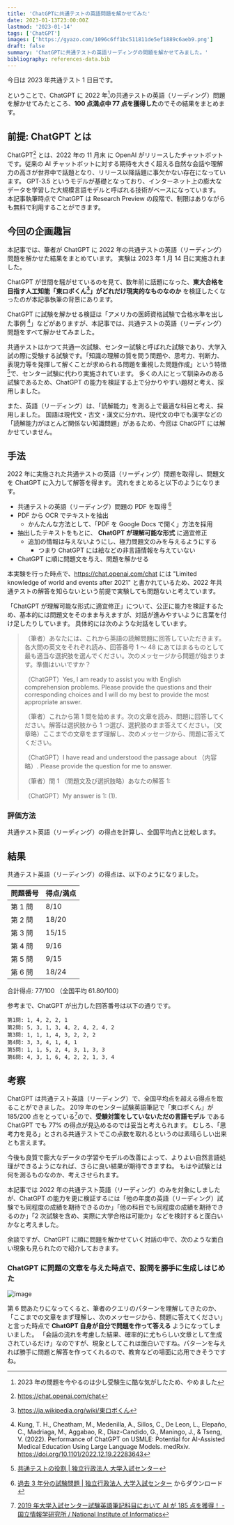 ```yaml
---
title: 'ChatGPTに共通テストの英語問題を解かせてみた'
date: 2023-01-13T23:00:00Z
lastmod: '2023-01-14'
tags: ['ChatGPT']
images: ['https://gyazo.com/1096c6ff1bc511811de5ef1889c6aeb9.png']
draft: false
summary: 'ChatGPTに共通テストの英語リーディングの問題を解かせてみました。'
bibliography: references-data.bib
---
```


今日は 2023 年共通テスト 1 日目です。

ということで、ChatGPT に 2022 年[^why2022]の共通テストの英語（リーディング）問題を解かせてみたところ、**100 点満点中 77 点を獲得した**のでその結果をまとめます。

## 前提: ChatGPT とは

ChatGPT[^chatGPT] とは、2022 年の 11 月末 に OpenAI がリリースしたチャットボットです。従来の AI チャットボットに対する期待を大きく超える自然な会話や理解力の高さが世界中で話題となり、リリース以降話題に事欠かない存在になっています。
GPT-3.5 というモデルが基礎となっており、インターネット上の膨大なデータを学習した大規模言語モデルと呼ばれる技術がベースになっています。
本記事執筆時点で ChatGPT は Research Preview の段階で、制限はありながらも無料で利用することができます。

## 今回の企画趣旨

本記事では、筆者が ChatGPT に 2022 年の共通テストの英語（リーディング）問題を解かせた結果をまとめています。
実験は 2023 年 1 月 14 日に実施されました。

ChatGPT が世間を騒がせているのを見て、数年前に話題になった、**東大合格を目指す人工知能「東ロボくん[^東ロボくん]」がどれだけ現実的なものなのか** を検証したくなったのが本記事執筆の背景にあります。

ChatGPT に試験を解かせる検証は「アメリカの医師資格試験で合格水準を出した事例 [^@Kung2022]」などがありますが、本記事では、共通テストの英語（リーディング）問題をすべて解かせてみました。

共通テストはかつて共通一次試験、センター試験と呼ばれた試験であり、大学入試の際に受験する試験です。「知識の理解の質を問う問題や、思考力、判断力、表現力等を発揮して解くことが求められる問題を重視した問題作成」という特徴[^共通テストの役割]で、センター試験に代わり実施されています。
多くの人にとって馴染みのある試験であるため、ChatGPT の能力を検証する上で分かりやすい題材と考え、採用しました。

また、英語（リーディング）は、「読解能力」を測る上で最適な科目と考え、採用しました。
国語は現代文・古文・漢文に分かれ、現代文の中でも漢字などの「読解能力がほとんど関係ない知識問題」があるため、今回は ChatGPT には解かせていません。

## 手法

2022 年に実施された共通テストの英語（リーディング）問題を取得し、問題文を ChatGPT に入力して解答を得ます。
流れをまとめると以下のようになります。

- 共通テストの英語（リーディング）問題の PDF を取得 [^pdf-link]
- PDF から OCR でテキストを抽出
  - かんたんな方法として、「PDF を Google Docs で開く」方法を採用
- 抽出したテキストをもとに、 **ChatGPT が理解可能な形式** に適宜修正
  - 追加の情報は与えないようにし、極力問題文のみを与えるようにする
    - つまり ChatGPT には絵などの非言語情報を与えていない
- ChatGPT に順に問題文を与え、問題を解かせる

本実験を行った時点で、https://chat.openai.com/chat には "Limited knowledge of world and events after 2021" と書かれているため、2022 年共通テストの解答を知らないという前提で実験しても問題ないと考えています。

「ChatGPT が理解可能な形式に適宜修正」について、公正に能力を検証するため、基本的には問題文をそのまま与えますが、対話が進みやすいように言葉を付け足したりしています。
具体的には次のような対話をしています。

> （筆者）あなたには、これから英語の読解問題に回答していただきます。各大問の英文をそれぞれ読み、回答番号 1 〜 48 にあてはまるものとして最も適当な選択肢を選んでください。次のメッセージから問題が始まります。準備はいいですか？
>
> （ChatGPT）Yes, I am ready to assist you with English comprehension problems. Please provide the questions and their corresponding choices and I will do my best to provide the most appropriate answer.
>
> （筆者）これから第 1 問を始めます。次の文章を読み、問題に回答してください。解答は選択肢から 1 つ選び、選択肢のまま答えてください。（文章略）ここまでの文章をまず理解し、次のメッセージから、問題に答えてください。
>
> （ChatGPT）I have read and understood the passage about （内容略）. Please provide the question for me to answer.
>
> （筆者）問 1 （問題文及び選択肢略）あなたの解答 1:
>
> （ChatGPT）My answer is 1: (1).

### 評価方法

共通テスト英語（リーディング）の得点を計算し、全国平均点と比較します。

## 結果

共通テスト英語（リーディング）の得点は、以下のようになりました。

| 問題番号 | 得点/満点 |
| -------- | --------- |
| 第 1 問  | 8/10      |
| 第 2 問  | 18/20     |
| 第 3 問  | 15/15     |
| 第 4 問  | 9/16      |
| 第 5 問  | 9/15      |
| 第 6 問  | 18/24     |

合計得点: 77/100 （全国平均 61.80/100）

参考まで、ChatGPT が出力した回答番号は以下の通りです。

```解答
第1問: 1, 4, 2, 2, 1
第2問: 5, 3, 1, 3, 4, 2, 4, 2, 4, 2
第3問: 1, 1, 1, 4, 3, 2, 2, 2
第4問: 3, 3, 4, 1, 4, 1
第5問: 1, 1, 5, 2, 4, 3, 1, 3, 3
第6問: 4, 3, 1, 6, 4, 2, 2, 1, 3, 4
```

## 考察

ChatGPT は共通テスト英語（リーディング）で、全国平均点を超える得点を取ることができました。
2019 年のセンター試験英語筆記で「東ロボくん」が 185/200 点をとっている[^news20191118]ので、**受験対策をしていないただの言語モデル** である ChatGPT でも 77% の得点が見込めるのでは妥当と考えられます。
むしろ、「思考力を見る」とされる共通テストでこの点数を取れるというのは素晴らしい出来とも言えます。

今後も良質で膨大なデータの学習やモデルの改善によって、よりよい自然言語処理ができるようになれば、さらに良い結果が期待できますね。
もはや試験とは何を測るものなのか、考えさせられます。

本記事では 2022 年の共通テスト英語（リーディング）のみを対象にしましたが、ChatGPT の能力を更に検証するには「他の年度の英語（リーディング）試験でも同程度の成績を期待できるのか」「他の科目でも同程度の成績を期待できるのか」「2 次試験を含め、実際に大学合格は可能か」などを検討すると面白いかなと考えました。

余談ですが、ChatGPT に順に問題を解かせていく対話の中で、次のような面白い現象も見られたので紹介しておきます。

### ChatGPT に問題の文章を与えた時点で、設問を勝手に生成しはじめた

![image](https://gyazo.com/7e24b41c6f89a675e4917a5a2f2ccb90.png)

第 6 問あたりになってくると、筆者のクエリのパターンを理解してきたのか、「ここまでの文章をまず理解し、次のメッセージから、問題に答えてください」と言った時点で **ChatGPT 自身が自分で問題を作って答える** ようになってしまいました。
「会話の流れを考慮した結果、確率的に尤もらしい文章として生成されているだけ」なのですが、現象としてこれは面白いですね。パターンを与えれば勝手に問題と解答を作ってくれるので、教育などの場面に応用できそうですね。

[^why2022]: 2023 年の問題を今やるのは少し受験生に酷な気がしたため、やめました
[^chatGPT]: https://chat.openai.com/chat
[^東ロボくん]: https://ja.wikipedia.org/wiki/東ロボくん
[^@Kung2022]: Kung, T. H., Cheatham, M., Medenilla, A., Sillos, C., De Leon, L., Elepaño, C., Madriaga, M., Aggabao, R., Diaz-Candido, G., Maningo, J., & Tseng, V. (2022). Performance of ChatGPT on USMLE: Potential for AI-Assisted Medical Education Using Large Language Models. medRxiv. https://doi.org/10.1101/2022.12.19.22283643
[^共通テストの役割]: [共通テストの役割 | 独立行政法人 大学入試センター](https://www.dnc.ac.jp/kyotsu/shiken_gaiyou/yakuwari.html)
[^pdf-link]: [過去 3 年分の試験問題 | 独立行政法人 大学入試センター](https://www.dnc.ac.jp/kyotsu/kakomondai/) からダウンロード
[^news20191118]: [2019 年大学入試センター試験英語筆記科目において AI が 185 点を獲得！ - 国立情報学研究所 / National Institute of Informatics](https://www.nii.ac.jp/news/release/2019/1118.html)
